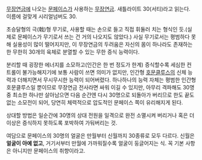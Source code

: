 [[무장연금]]에 나오는 [[문페이스]]가 사용하는 [[무장연금]]. 새틀라이트 30(서티)라고 읽는다. 이름에 걸맞게 시리얼넘버도 30.

초승달형의 극(戟)형 무기로, 사용할 때는 손으로 들고 직접 휘둘러 치는 형식인 듯.(실제로 문페이스가 무기로서 쓰는 건 거의 나오지도 않았다.) 사실 무기로서는 평범하다 못해 실용성이 많이 떨어지지만, 이 무장연금의 두려움은 자신의 몸이 하나라도 존재하는 한 무한히 30개의 육체로 분열할 수 있는 무한 증식 능력이다.

분리할 때 굉장한 에너지를 소모하고(인간은 한 번 정도가 한계) 증식할수록 세심한 컨트롤이 불가능해지기에 보통 사람이 쓰면 의미가 없지만, 인간형 [[호문클루스]]의 신체 능력과 더해지면서 무시무시한 능력이 되어버렸다. 하나하나의 능력 자체는 평범한 인간형 호문클루스일 뿐이므로 무장연금 전사라면 싸워 이길 수 있지만, 아무리 격파해도 30명 중 최소한 하나만 살아남으면 다음 순간엔 다시 30명으로 되돌아가 버리므로 한도 끝도 없는 소모전이 되어, 당연히 체력적으로 압도적인 문페이스 쪽이 유리해지게 된다. 

상대할 방법은 일순간에 30명의 상대 전원을 일격으로 완전 소멸시켜 버리거나 혹은 더 이상은 증식하지 못하도록 포박하여 가둬버리는 것.

여담으로 문페이스의 30명의 얼굴은 만월부터 신월까지 30종류로 모두 다르다. 신월은 '''얼굴이 아예 없고''', 거기서부터 만월에 가까워질수록 얼굴이 둥글어지는 식. 꼭 기본 사항은 아니지만 문페이스의 취향이라고.
